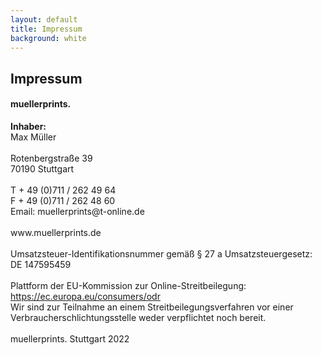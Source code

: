 ```yaml
---
layout: default
title: Impressum
background: white
---
```

<div className="col-md-12">
  <div className="flowing-text-footer">
    <h2>Impressum</h2>
    <h4>muellerprints.</h4>
    <b>Inhaber:</b>
    <br/>Max Müller
    <br/>
    <br/>Rotenbergstraße 39
    <br/>70190 Stuttgart
    <br/>
    <br/>T + 49 (0)711 / 262 49 64
    <br/>F + 49 (0)711 / 262 48 60
    <br/>Email: muellerprints@t-online.de
    <br/>
    <br/>www.muellerprints.de
    <br/>
    <br/>Umsatzsteuer-Identifikationsnummer gemäß § 27 a Umsatzsteuergesetz: DE 147595459
    <br/>
    <br/>Plattform der EU-Kommission zur Online-Streitbeilegung: <a
    href="https://ec.europa.eu/consumers/odr">https://ec.europa.eu/consumers/odr</a>
    <br/>Wir sind zur Teilnahme an einem Streitbeilegungsverfahren vor einer Verbraucherschlichtungsstelle weder
    verpflichtet noch bereit.
    <br/>
    <br/>
    <span className="glyphicon glyphicon-copyright-mark"/> muellerprints. Stuttgart 2022
    <br/>
    <br/>
  </div>
</div>
